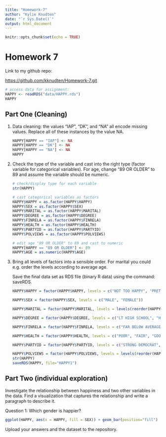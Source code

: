 ```yaml
---
title: "Homework-7"
author: "Kylie Knudten"
date: "`r Sys.Date()`"
output: html_document
---
```


```r
knitr::opts_chunk$set(echo = TRUE)
```

# Homework 7

Link to my github repo:

<https://github.com/kknudten/Homework-7.git>

```r
# access data for assignment:
HAPPY <- readRDS("data/HAPPY.rds")
HAPPY
```

## Part One (Cleaning)

1.  Data cleaning: the values "IAP", "DK", and "NA" all encode missing values. Replace all of these instances by the value NA.

    ```r
    HAPPY[HAPPY == "IAP"] <- NA
    HAPPY[HAPPY == "DK"] <- NA
    HAPPY[HAPPY == "NA"] <- NA
    HAPPY
    ```

2.  Check the type of the variable and cast into the right type (factor variable for categorical variables). For age, change "89 OR OLDER" to 89 and assume the variable should be numeric.

    ```r
    # check/display type for each variable
    str(HAPPY)

    # cast categorical variables as factors
    HAPPY$HAPPY = as.factor(HAPPY$HAPPY)
    HAPPY$SEX = as.factor(HAPPY$SEX)
    HAPPY$MARITAL = as.factor(HAPPY$MARITAL)
    HAPPY$DEGREE = as.factor(HAPPY$DEGREE)
    HAPPY$FINRELA = as.factor(HAPPY$FINRELA)
    HAPPY$HEALTH = as.factor(HAPPY$HEALTH)
    HAPPY$PARTYID = as.factor(HAPPY$PARTYID)
    HAPPY$POLVIEWS = as.factor(HAPPY$POLVIEWS)

    # edit age "89 OR OLDER" to 89 and cast to numeric
    HAPPY[HAPPY == "89 OR OLDER"] <- 89
    HAPPY$AGE = as.numeric(HAPPY$AGE)

    ```

3.  Bring all levels of factors into a sensible order. For marital you could e.g. order the levels according to average age.

    Save the final data set as RDS file (binary R data) using the command: saveRDS.

    ```r
    HAPPY$HAPPY = factor(HAPPY$HAPPY, levels = c("NOT TOO HAPPY", "PRETTY HAPPY", "VERY HAPPY"))

    HAPPY$SEX = factor(HAPPY$SEX, levels = c("MALE", "FEMALE"))

    HAPPY$MARITAL = factor(HAPPY$MARITAL, levels = levels(reorder(HAPPY$MARITAL, HAPPY$AGE, mean, na.rm=TRUE)))

    HAPPY$DEGREE = factor(HAPPY$DEGREE, levels = c("LT HIGH SCHOOL", "HIGH SCHOOL", "JUNIOR COLLEGE", "BACHELOR", "GRADUATE"))

    HAPPY$FINRELA = factor(HAPPY$FINRELA, levels = c("FAR BELOW AVERAGE", "BELOW AVERAGE", "AVERAGE", "ABOVE AVERAGE", "FAR ABOVE AVERAGE"))

    HAPPY$HEALTH = factor(HAPPY$HEALTH, levels = c("POOR", "FAIR", "GOOD", "EXCELLENT"))

    HAPPY$PARTYID = factor(HAPPY$PARTYID, levels = c("STRONG DEMOCRAT", "NOT STR DEMOCRAT", "STRONG REPUBLICAN", "NOT STR REPUBLICAN", "IND,NEAR DEM", "INDEPENDENT", "IND,NEAR REP", "OTHER PARTY"))

    HAPPY$POLVIEWS = factor(HAPPY$POLVIEWS, levels = levels(reorder(HAPPY$POLVIEWS, HAPPY$AGE, mean, na.rm=TRUE)))
    str(HAPPY)
    saveRDS(HAPPY, file="HAPPY1")
    ```

## Part Two (individual exploration)

Investigate the relationship between happiness and two other variables in the data. Find a visualization that captures the relationship and write a paragraph to describe it.

Question 1: Which gender is happier?

```r
ggplot(HAPPY, aes(x = HAPPY, fill = SEX)) + geom_bar(position="fill")
```

Upload your answers and the dataset to the repository.
